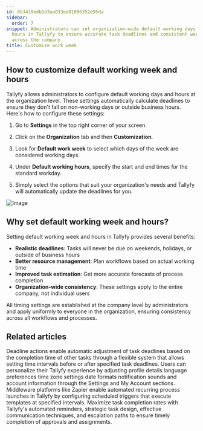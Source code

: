 ```yaml
---
id: 8b3410edb5d3aa033ee81006352e95da
sidebar:
  order: 7
snippet: Administrators can set organization-wide default working days and business
  hours in Tallyfy to ensure accurate task deadlines and consistent workflow timing
  across the company.
title: Customize work week
---
```


## How to customize default working week and hours

Tallyfy allows administrators to configure default working days and hours at the organization level. These settings automatically calculate deadlines to ensure they don't fall on non-working days or outside business hours. Here's how to configure these settings:

1. Go to **Settings** in the top right corner of your screen.

2. Click on the **Organization** tab and then **Customization**.

3. Look for **Default work week** to select which days of the week are considered working days.

4. Under **Default working hours**, specify the start and end times for the standard workday.

5. Simply select the options that suit your organization's needs and Tallyfy will automatically update the deadlines for you.

![Image](https://screenshots.tallyfy.com/tallyfy%2Fpro%2Fdesktop-light-change-workweek.png)

## Why set default working week and hours?

Setting default working week and hours in Tallyfy provides several benefits:

- **Realistic deadlines**: Tasks will never be due on weekends, holidays, or outside of business hours
- **Better resource management**: Plan workflows based on actual working time
- **Improved task estimation**: Get more accurate forecasts of process completion
- **Organization-wide consistency**: These settings apply to the entire company, not individual users

All timing settings are established at the company level by administrators and apply uniformly to everyone in the organization, ensuring consistency across all workflows and processes.


## Related articles
<CardGrid>
<LinkTitleCard header="<b>Actions > Automate deadline shifts on tasks</b>" href="/products/pro/documenting/templates/automations/actions/deadline-actions/" > Deadline actions enable automatic adjustment of task deadlines based on the completion time of other tasks through a flexible system that allows setting time intervals before or after specified task deadlines. </LinkTitleCard>
<LinkTitleCard header="<b>Personal Settings > Personalization settings</b>" href="/products/pro/settings/personal-settings/personalization-settings/" > Users can personalize their Tallyfy experience by adjusting profile details language preferences time zone settings date formats notification sounds and account information through the Settings and My Account sections. </LinkTitleCard>
<LinkTitleCard header="<b>Launching > Automatically schedule a process</b>" href="/products/pro/launching/how-can-i-schedule-a-process-in-tallyfy-using-middleware/" > Middleware platforms like Zapier enable automated recurring process launches in Tallyfy by configuring scheduled triggers that execute templates at specified intervals. </LinkTitleCard>
<LinkTitleCard header="<b>How To > Ensure everyone in your team completes an approval or task</b>" href="/products/pro/tutorials/how-to/ensure-task-completion/" > Maximize task completion rates with Tallyfy's automated reminders, strategic task design, effective communication techniques, and escalation paths to ensure timely completion of approvals and assignments. </LinkTitleCard>
</CardGrid>